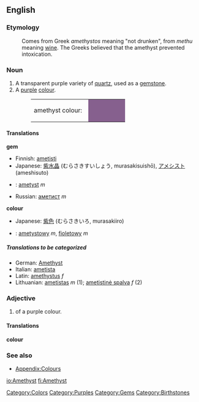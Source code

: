 {{wikipedia}}
==English==
===Etymology===
:Comes from Greek ''amethystos'' meaning "not drunken", from ''methu'' meaning [[wine]]. The Greeks believed that the amethyst prevented intoxication.

===Noun===
#A transparent purple variety of [[quartz]], used as a [[gemstone]].
#A [[purple]] [[colour]].
#:<table><tr><td>amethyst colour: &nbsp;</td><td bgcolor="#86608E" width="80">&nbsp; </td></tr></table>

====Translations====
'''gem'''
{{top}}
*Finnish: [[ametisti]]
*Japanese: [[紫水晶]] (むらさきすいしょう, murasakisuishō), [[アメシスト]] (ameshisuto)
{{mid}}
*{{pl}}: [[ametyst]] ''m''
*Russian: [[аметист]] ''m''
{{bottom}}

'''colour'''
{{top}}
*Japanese: [[紫色]] (むらさきいろ, murasakiiro)
{{mid}}
*{{pl}}: [[ametystowy]] ''m'', [[fioletowy]] ''m''
{{bottom}}

=====Translations to be categorized=====
{{checktrans}}
<!--Remove this section once all of the translations below have been moved into the tables above.-->
*German: [[Amethyst]]
*Italian: [[ametista]]
*Latin: [[amethystus]] ''f''
*Lithuanian: [[ametistas]] ''m'' (1); [[ametistinė spalva]] ''f'' (2)

===Adjective===
#of a purple colour.

====Translations====
'''colour'''
{{top}}
{{mid}}
{{bottom}}

===See also===
*[[Wiktionary_Appendix:Colours|Appendix:Colours]]

[[Category:Colors]]
[[Category:Purples]]
[[Category:Gems]]
[[Category:Birthstones]]

[[io:Amethyst]]
[[fi:Amethyst]]